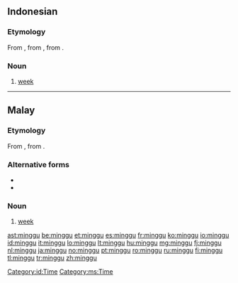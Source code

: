 {{also|Minggu}}
==Indonesian==

===Etymology===
From {{etyl|ms|id}} {{term|minggu|lang=ms}}, from {{etyl|pt|id}} {{term|domingo|gloss=Sunday|lang=pt}}, from {{etyl|la|id}} {{term|dominicus|dominīcus|lang=la}}.

===Noun===
{{head|id|noun}}

# [[week]] {{gloss|period of seven days}}

[[Category:id:Time]]

----

==Malay==

===Etymology===
From {{etyl|pt|ms}} {{term|domingo|gloss=Sunday|lang=pt}}, from {{etyl|la|ms}} {{term|dominicus|dominīcus|lang=la}}.

===Alternative forms===
* {{l|ms|Minggu}}
* {{l|ms|ميڠݢو|sc=Arab}}

===Noun===
{{head|ms|noun|Jawi spelling|{{l|ms|ميڠݢو|sc=Arab}}}}

# [[week]] {{gloss|period of seven days}}

[[Category:ms:Time]]

[[ast:minggu]]
[[be:minggu]]
[[et:minggu]]
[[es:minggu]]
[[fr:minggu]]
[[ko:minggu]]
[[io:minggu]]
[[id:minggu]]
[[it:minggu]]
[[lo:minggu]]
[[lt:minggu]]
[[hu:minggu]]
[[mg:minggu]]
[[fj:minggu]]
[[nl:minggu]]
[[ja:minggu]]
[[no:minggu]]
[[pt:minggu]]
[[ro:minggu]]
[[ru:minggu]]
[[fi:minggu]]
[[tl:minggu]]
[[tr:minggu]]
[[zh:minggu]]